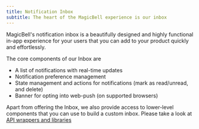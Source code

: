 ```yaml
---
title: Notification Inbox
subtitle: The heart of the MagicBell experience is our inbox
---
```


MagicBell's notification inbox is a beautifully designed and highly functional in-app experience for your users that you can add to your product quickly and effortlessly.

The core components of our Inbox are

- A list of notifications with real-time updates
- Notification preference management
- State management and actions for notifications (mark as read/unread, and delete)
- Banner for opting into web-push (on supported browsers)

Apart from offering the Inbox, we also provide access to lower-level components that you can use to build a custom inbox. Please take a look at [API wrappers and libraries](/docs/libraries-api-wrappers)

